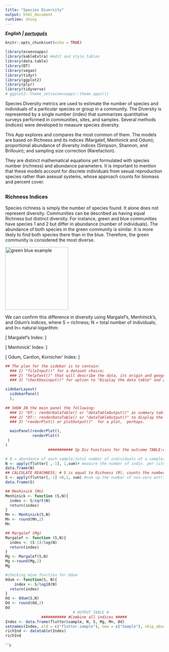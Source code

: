 ```yaml
---
title: "Species Diversity"
output: html_document
runtime: shiny
---
```

***English | [português](https://ecoevoapps.shinyapps.io/species_div_indices_pt/) ***

```r
knitr::opts_chunk$set(echo = TRUE)

library(ecoevoapps)
library(kableExtra) #edit and style tables
library(data.table)
library(DT)
library(vegan)
library(tidyr)
library(ggplot2)
library(plyr)
library(tidyverse)
# ggplot2::theme_set(ecoevoapps::theme_apps())
```

Species Diversity metrics are used to estimate the number of species and individuals of a particular species or group in a community. The Diversity is represented by a single number (index) that summarizes quantitative surveys performed in communities, sites, and samples. Several methods (indices) were developed to measure species diversity.  

This App explores and compares the most common of them. The models are based on Richness and its indices (Margalef, Menhinick and Odum); proportional abundance of diversity indices (Simpson, Shannon, and Brillouin); and sampling size correction (Rarefaction). 

They are distinct mathematical equations yet formulated with species number (richness) and abundance parameters. It is important to mention that these models account for discrete individuals from sexual reproduction species rather than asexual systems, whose approach counts for biomass and percent cover. 


##  {.tabset}

### Richness Indices

Species richness is simply the number of species found. It alone does not represent diversity. Communities can be described as having equal Richness but distinct diversity. For instance, green and blue communities have species 1 and 2 but differ in abundance (number of individuals). The abundance of both species in the green community is similar. It is more likely to find both species there than in the blue. Therefore, the green community is considered the most diverse.

<img src="SpDiv_ApProject/www/comm_green_blue.png" alt="green blue example" style="height: 200px; width:200px;"/>

We can confirm this difference in diversity using Margalef’s, Menhinick’s, and Odum’s indices, where S = richness; N =  total number of individuals; and In=  natural logarithm: 

\[
Margalef's Index:
\begin {align}
Mg &=\frac{(S-1)}{lnN}
\end {align}
\]

\[
Menhinick' Index:
\begin {align}
Mn &=\frac{S}{\sqrt{N}}
\end {align}
\]

\[
Odum, Cantlon, Kornicher' Index:
\begin {align}
Od &=\frac{S}{logN}
\end {align}
\]


```r
## The plan for the sidebar is to contain: 
  ### 1) "fileInput()" for a dataset choice; 
  ### 2) "helpText()" that will describe the data, its origin and geographic info; The descriptive stat 
  ### 3) "checkboxinput()" for option to "Display the data table" and another "checkboxinput()" to display an accumulation plot. 

sidebarLayout(
  sidebarPanel(
  ),
  
## SHOW IN the main panel the following: 
  ### 1) "DT:: renderDataTable() or "dataTableOutput()" as summary table of the Indices values also includes Abundance (N) and richness of each sample(site/row)
  ### 2) "DT:: renderDataTable() or "dataTableOutput()" to display the data chosen 
  ### 3) "renderPlot() or plotOutput()"  for a plot,  perhaps.

  mainPanel(renderPlot(),
            renderPlot()
 )
)  
                   ########### Sp Div Functions for the outcome TABLE:####################

# N = abundance of each sample;total number of individuals of a sample/site
N <- apply(flutter[ ,-1], 1,sum)# measure the number of indiv. per sites (sample)
data.frame(N)
## CALCULATE REACHNESS: # S is equal to Richness (R), counts the number of species recorded per site
S <- apply(flutter[,-1] >0,1, sum) #sum up the number of non-zero entries per row (1)
data.frame(S)

## Menhinick (Mn)
Menhinick <- function (S,N){
  index <- S/sqrt(N)
  return(index)
}
Mn <- Menhinick(S,N) 
Mn <- round(Mn,2)
Mn

## Margalef (Mg)
Margalef <- function (S,N){
  index <- (S-1)/log(N)
  return(index)
}
Mg <- Margalef(S,N)
Mg <-round(Mg,2)
Mg

#checking mine function for Odum
Odum <- function(S, N){
    index <- S/log10(N)
  return(index)
}
Od <- Odum(S,N)
Od <- round(Od,2)
Od
                              # OUTPUT TABLE #
                ########### #Combine all indices #####
Index <- data.frame(flutter$sample, N, S, Mg, Mn, Od)
setnames(Index, old = c("flutter.sample"), new = c("Sample"), skip_absent = TRUE) #change the name of the column "sample"
richInd <- datatable(Index)
richInd
```


```r
